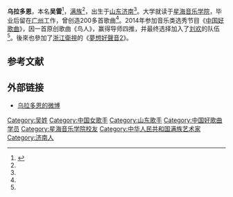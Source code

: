 {{Hatnote|这是[[满族人名|满族传统命名]]，只称名而不与姓氏连用，其本名为吴雷。}}
{{藝人
|姓名 = 乌拉多恩
|類型 = 女歌手
|圖片 =
|圖片尺寸 = 
|綽號 =
|國籍 = {{PRC}}
|民族 = [[满族|满族]]<ref name="网易">{{cite news |first= |last= |title=乌拉多恩：想当能写会唱的唱作人 |url=http://lady.163.com/14/0123/13/9J9F385U00264M4F.html |work=济南时报 |publisher=网易 |date=23 Jan 2014 |accessdate=25 Feb 2014 |archive-date=2020-04-03 |archive-url=https://web.archive.org/web/20200403112132/http://lady.163.com/14/0123/13/9J9F385U00264M4F.html |dead-url=no }}</ref>
|出生日期 = 1981年<ref>{{cite news |first= |last= |title=大神又见大神，华健“以声相许” |url=http://cctv.cntv.cn/2014/01/16/ARTI1389851304066994_2.shtml |work= |publisher=CNTV |date=16 Jan 2014 |accessdate=25 Feb 2014 |archive-date=2020-04-03 |archive-url=https://web.archive.org/web/20200403112137/http://cctv.cntv.cn/2014/01/16/ARTI1389851304066994_2.shtml |dead-url=no }}</ref>
|出生地點 = {{CHN}}[[山东|山东]][[济南|济南]]
|音樂類型 = [[华语流行音乐|华语流行音乐]]
|職業 = [[歌手|歌手]]、词曲创作者
|教育程度 = [[星海音乐学院|星海音乐学院]]
|唱片公司 = 
|代表作 =《鸟人》
}}
'''乌拉多恩'''{{BD|1981年||||CatIdx=W乌}}，本名'''吴雷'''<ref>{{cite news |first= |last= |title=济南宅女一鸣惊人 |url=http://dsnb.e23.cn/shtml/dsnb/20140122/1244352.shtml |work=都市女报 |publisher= |date=22 Jan 2014 |accessdate=1 Apr 2018 |archive-date=2018-04-01 |archive-url=https://web.archive.org/web/20180401144548/http://dsnb.e23.cn/shtml/dsnb/20140122/1244352.shtml |dead-url=no }}</ref>，[[满族|满族]]<ref name="网易"/>，出生于[[山东|山东]][[济南|济南]]<ref name="网易"/>。大学就读于[[星海音乐学院|星海音乐学院]]，毕业后留在[[广州|广州]]工作，曾创造200多首歌曲<ref name="网易"/>。2014年参加音乐类选秀节目《[[中国好歌曲|中国好歌曲]]》，因一首原创歌曲《鸟人》，赢得导师四推，并最终选择加入了[[刘欢|刘欢]]的队伍<ref name="网易"/>。後來也參加了[[浙江衛視|浙江衛視]]的《[[夢想好聲音|夢想好聲音2]]》。

== 参考文献 ==
{{reflist}}

== 外部链接 ==
*[https://m.weibo.cn/u/2947231527 乌拉多恩的微博] {{Wayback|url=https://m.weibo.cn/u/2947231527 |date=20200403112148 }}

{{singer-stub}}

{{DEFAULTSORT:W乌拉多恩}}
[[Category:吴姓|Category:吴姓]]
[[Category:中国女歌手|Category:中国女歌手]]
[[Category:山东歌手|Category:山东歌手]]
[[Category:中国好歌曲学员|Category:中国好歌曲学员]]
[[Category:星海音乐学院校友|Category:星海音乐学院校友]]
[[Category:中华人民共和国满族艺术家|Category:中华人民共和国满族艺术家]]
[[Category:济南人|Category:济南人]]